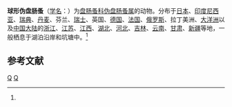 {{Speciesbox
| taxon = Pseudochydorus globosus
| image = Pseudochydorus globosus2-SEM microphotograph.jpg
| binomial_authority = (Baird, 1843)<ref name='id12411'>{{cite web| url =http://www.bioinfo.cn/db05/BjdwSpecies.php?action=view&id=12411| title =球形伪盘肠蚤| work =《中国动物物种编目数据库》| publisher =中国科学院微生物研究所| author =中国科学院动物研究所| accessdate =2009-04-28| deadurl =yes| archiveurl =https://web.archive.org/web/20160305032137/http://www.bioinfo.cn/db05/BjdwSpecies.php?action=view&id=12411| archivedate =2016-03-05}}</ref>
}}

'''球形伪盘肠蚤'''（[[学名|学名]]：{{lang|la|''Pseudochydorus globosus''}}）为[[盘肠蚤科|盘肠蚤科]][[伪盘肠蚤属|伪盘肠蚤属]]的动物。分布于[[日本|日本]]、[[印度尼西亚|印度尼西亚]]、[[瑞典|瑞典]]、[[丹麦|丹麦]]、芬兰、[[瑞士|瑞士]]、英国、[[德国|德国]]、[[法国|法国]]、[[俄罗斯|俄罗斯]]、拉丁美洲、[[大洋洲|大洋洲]]以及[[中国大陆|中国大陆]]的[[浙江|浙江]]、[[江苏|江苏]]、[[江西|江西]]、[[湖北|湖北]]、[[河北|河北]]、[[吉林|吉林]]、[[云南|云南]]、[[甘肃|甘肃]]、[[新疆|新疆]]等地，一般栖息于湖泊沿岸和坑塘中。<ref name='id12411'/>

== 参考文献 ==
{{reflist}}
{{节肢动物小作品}}

{{taxonbar}}
[[Category:_1843年描述的动物|Q]]
[[Category:伪盘肠蚤属|Q]]